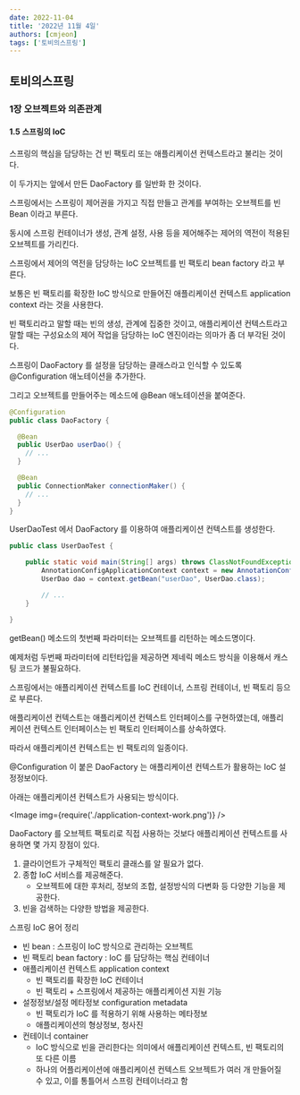 ```yaml
---
date: 2022-11-04
title: '2022년 11월 4일'
authors: [cmjeon]
tags: ['토비의스프링']
---
```



## 토비의스프링

### 1장 오브젝트와 의존관계

#### 1.5 스프링의 IoC

스프링의 핵심을 담당하는 건 빈 팩토리 또는 애플리케이션 컨텍스트라고 불리는 것이다.

이 두가지는 앞에서 만든 DaoFactory 를 일반화 한 것이다.

스프링에서는 스프링이 제어권을 가지고 직접 만들고 관계를 부여하는 오브젝트를 빈 Bean 이라고 부른다.

<!--truncate-->

동시에 스프링 컨테이너가 생성, 관계 설정, 사용 등을 제어해주는 제어의 역전이 적용된 오브젝트를 가리킨다.

스프링에서 제어의 역전을 담당하는 IoC 오브젝트를 빈 팩토리 bean factory 라고 부른다.

보통은 빈 팩토리를 확장한 IoC 방식으로 만들어진 애플리케이션 컨텍스트 application context 라는 것을 사용한다.

빈 팩토리라고 말할 때는 빈의 생성, 관계에 집중한 것이고, 애플리케이션 컨텍스트라고 말할 때는 구성요소의 제어 작업을 담당하는 IoC 엔진이라는 의마가 좀 더 부각된 것이다.

스프링이 DaoFactory 를 설정을 담당하는 클래스라고 인식할 수 있도록 @Configuration 애노테이션을 추가한다.

그리고 오브젝트를 만들어주는 메소드에 @Bean 애노테이션을 붙여준다.

```java {1,4,9} title="DaoFactory.java"
@Configuration
public class DaoFactory {

  @Bean
  public UserDao userDao() {
    // ...
  }

  @Bean
  public ConnectionMaker connectionMaker() {
    // ...
  }
}
```

UserDaoTest 에서 DaoFactory 를 이용하여 애플리케이션 컨텍스트를 생성한다.

```java {4-5} title="UserDaoTest.java"
public class UserDaoTest {

	public static void main(String[] args) throws ClassNotFoundException, SQLException {
		AnnotationConfigApplicationContext context = new AnnotationConfigApplicationContext(DaoFactory.class);
		UserDao dao = context.getBean("userDao", UserDao.class);

		// ...
	}

}
```

getBean() 메소드의 첫번째 파라미터는 오브젝트를 리턴하는 메소드명이다.

예제처럼 두번째 파라미터에 리턴타입을 제공하면 제네릭 메소드 방식을 이용해서 캐스팅 코드가 불필요하다.

스프링에서는 애플리케이션 컨텍스트를 IoC 컨테이너, 스프링 컨테이너, 빈 팩토리 등으로 부른다.

애플리케이션 컨텍스트는 애플리케이션 컨텍스트 인터페이스를 구현하였는데, 애플리케이션 컨텍스트 인터페이스는 빈 팩토리 인터페이스를 상속하였다.

따라서 애플리케이션 컨텍스트는 빈 팩토리의 일종이다.

@Configuration 이 붙은 DaoFactory 는 애플리케이션 컨텍스트가 활용하는 IoC 설정정보이다.

아래는 애플리케이션 컨텍스트가 사용되는 방식이다.

<Image img={require('./application-context-work.png')} />

DaoFactory 를 오브젝트 팩토리로 직접 사용하는 것보다 애플리케이션 컨텍스트를 사용하면 몇 가지 장점이 있다.

1. 클라이언트가 구체적인 팩토리 클래스를 알 필요가 없다.
1. 종합 IoC 서비스를 제공해준다.
    - 오브젝트에 대한 후처리, 정보의 조합, 설정방식의 다변화 등 다양한 기능을 제공한다.
1. 빈을 검색하는 다양한 방법을 제공한다.

스프링 IoC 용어 정리

- 빈 bean : 스프링이 IoC 방식으로 관리하는 오브젝트
- 빈 팩토리 bean factory : IoC 를 담당하는 핵심 컨테이너
- 애플리케이션 컨텍스트 application context
    - 빈 팩토리를 확장한 IoC 컨테이너
    - 빈 팩토리 + 스프링에서 제공하는 애플리케이션 지원 기능
- 설정정보/설정 메타정보 configuration metadata
    - 빈 팩토리가 IoC 를 적용하기 위해 사용하는 메타정보
    - 애플리케이션의 형상정보, 청사진
- 컨테이너 container
    - IoC 방식으로 빈을 관리한다는 의미에서 애플리케이션 컨텍스트, 빈 팩토리의 또 다른 이름
    - 하나의 어플리케이션에 애플리케이션 컨텍스트 오브젝트가 여러 개 만들어질 수 있고, 이를 통틀어서 스프링 컨테이너라고 함